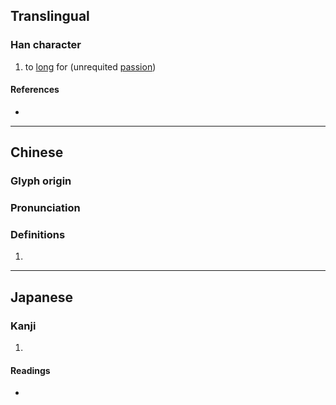 {{character info/new}}
==Translingual==

===Han character===
{{Han char|rn=38|rad=女|as=11|sn=14|four=47422|canj=VSMH|ids=⿰女翏}}

# to [[long]] for (unrequited [[passion]])

====References====
* {{Han ref|kx=0270.130|dkj=06669|dj=0538.090|hdz=21078.150|uh=5AEA|ud=23274|bh=E16F|bd=57711}}

----

==Chinese==
{{zh-forms}}

===Glyph origin===
{{Han etym}}

===Pronunciation===
{{zh-pron
|m=lào
|c=lou6
|mc=y
|oc=y
|ma=
|cat=v
}}

===Definitions===
{{zh-hanzi}}

# {{rfdef|lang=zh}}

----

==Japanese==

===Kanji===
{{ja-kanji|grade=|rs=女11}}

# {{defn|lang=ja|sort=女11}}

====Readings====
* {{ja-readings|on=[[らう]] (rau), [[ろう]] (rō)|kun=[[こひしたふ]] (kohishitafu), [[なやむ]] (nayamu)}}